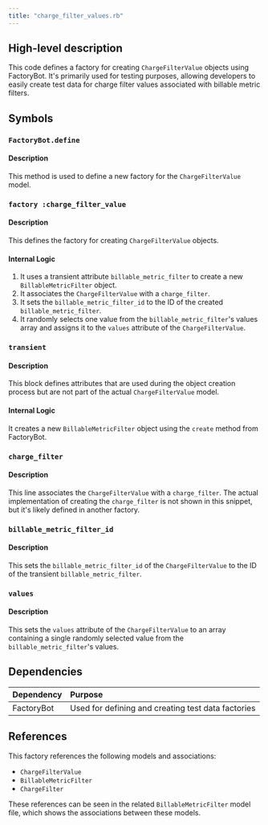 ```yaml
---
title: "charge_filter_values.rb"
---
```


## High-level description
This code defines a factory for creating `ChargeFilterValue` objects using FactoryBot. It's primarily used for testing purposes, allowing developers to easily create test data for charge filter values associated with billable metric filters.

## Symbols

### `FactoryBot.define`
#### Description
This method is used to define a new factory for the `ChargeFilterValue` model.

### `factory :charge_filter_value`
#### Description
This defines the factory for creating `ChargeFilterValue` objects.

#### Internal Logic
1. It uses a transient attribute `billable_metric_filter` to create a new `BillableMetricFilter` object.
2. It associates the `ChargeFilterValue` with a `charge_filter`.
3. It sets the `billable_metric_filter_id` to the ID of the created `billable_metric_filter`.
4. It randomly selects one value from the `billable_metric_filter`'s values array and assigns it to the `values` attribute of the `ChargeFilterValue`.

### `transient`
#### Description
This block defines attributes that are used during the object creation process but are not part of the actual `ChargeFilterValue` model.

#### Internal Logic
It creates a new `BillableMetricFilter` object using the `create` method from FactoryBot.

### `charge_filter`
#### Description
This line associates the `ChargeFilterValue` with a `charge_filter`. The actual implementation of creating the `charge_filter` is not shown in this snippet, but it's likely defined in another factory.

### `billable_metric_filter_id`
#### Description
This sets the `billable_metric_filter_id` of the `ChargeFilterValue` to the ID of the transient `billable_metric_filter`.

### `values`
#### Description
This sets the `values` attribute of the `ChargeFilterValue` to an array containing a single randomly selected value from the `billable_metric_filter`'s values.

## Dependencies
| Dependency | Purpose |
|:-----------|:--------|
| FactoryBot | Used for defining and creating test data factories |

## References
This factory references the following models and associations:
- `ChargeFilterValue`
- `BillableMetricFilter`
- `ChargeFilter`

These references can be seen in the related `BillableMetricFilter` model file, which shows the associations between these models.